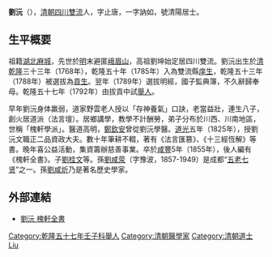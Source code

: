 '''劉沅'''（{{bd|1768年||1855年||Liu劉}}），[[清朝|清朝]][[四川省|四川]][[双流县|雙流]]人，字止唐，一字訥如，號清陽居士。

== 生平概要 ==
祖籍[[湖北省|湖北]][[麻城市|麻城]]，先世於[[明朝|明]]末避匿[[峨眉山|峨眉山]]，高祖劉坤始定居四川雙流。劉沅出生於[[清朝|清]][[乾隆|乾隆]]三十三年（1768年），乾隆五十年（1785年）入為雙流縣[[生员|庠生]]，乾隆五十三年（1788年）被選拔為[[貢生|貢生]]。翌年（1789年）選拔明經，國子監典簿，不久辭歸奉母。乾隆五十七年（1792年）由拔貢中試[[舉人|舉人]]。

早年劉沅身体羸弱，道家野雲老人授以「存神養氣」口訣，老當益壯，連生八子，創火居道派（法言壇）。居鄉講學，教學不計酬勞，弟子分布於川西、川南地區，世稱「槐軒學派」。醫道高明，[[鄭欽安|鄭欽安]]曾從劉沅學醫。[[道光|道光]]五年（1825年），授劉沅文職正二品資政大夫。數十年筆耕不輟，著有《法言匯篡》、《十三經恆解》等書。晚年喜公益活動，集資籌辦慈善事業。卒於[[咸豐|咸豐]]5年（1855年），後人編有《槐軒全書》。子[[劉桂文|劉桂文]]等。孫[[劉咸荥|劉咸荥]]（字豫波，1857-1949）是成都“[[五老七贤|五老七贤]]”之一。孫[[劉咸炘|劉咸炘]]乃是著名歷史學家。

== 外部連結 ==
* [https://web.archive.org/web/20120602060743/http://www.byscrj.cn/jmm/LiuYuan.htm 劉沅 槐軒全書]

{{DEFAULTSORT:Liu劉}}
[[Category:乾隆五十七年壬子科舉人|Category:乾隆五十七年壬子科舉人]]
[[Category:清朝醫學家|Category:清朝醫學家]]
[[Category:清朝道士|Category:清朝道士]]
[[Category:劉姓|Liu]]